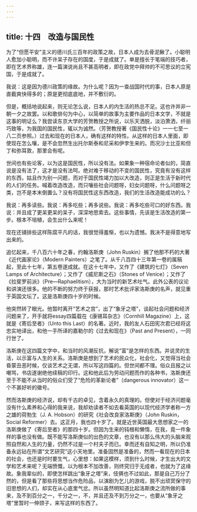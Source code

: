 ```yaml
---
---
---
```

title: 十四　改造与国民性
---



为了“但愿平安”主义的德川氏三百年的政策之故，日本人成为去骨泥鳅了。小聪明人愈加小聪明，而不许呆子存在的国度，于是成就了。单是擅长于笔端的技巧者，即在艺术界称雄，连一篇演说尚且不甚高明者，即在政党中拜帅的不可思议的立宪国，于是成就了。

我说：这是因为德川政策的缘故。为什么呢？因为一查战国时代的事，日本人原是直截爽快得多的；原是更彻底底地，并不敷衍的。

但是，概括地说起来，则无论怎么说，日本人的内生活的热总不足。这也许并非一朝一夕之故罢。以和歌俳句为中心，以简单的故事为主要作品的日本文学，不就是这事的明证么？我尝读东京大学的芳贺教授之所说，以乐天洒脱，淡泊萧洒，纤丽巧致等，为我国的国民性，辄以为诚然。（芳贺教授著《国民性十论》一一七至一八二页参照。）过去和现在的日本人，确有这样的特性。从这样的日本人里面，即使现在怎么嚷，是不会忽然生出托尔斯泰和尼采和伊孛生来的。而况沙士比亚和但丁和弥耳敦，那里会有呢。

世间也有些论客，以为这是国民性，所以没有法。如果象一种宿命论者似的，简直说是没有法了，这才是没有法呵。绝对难于移动的不变的国民性，究竟有没有这样的东西，姑且作为别一问题，而对于国民性竭力加以大改造，则正是生活于新时代的人们的任务。喊着改造改造，而只嚷些社会问题呀，妇女问题呀，什么问题呀之类，岂不是本末倒置么？没有将国民性这东西改造，我们的生活改造能成功的么？

我说：再多读些。我说：再多吃些；再多说些。我说：再多吃些可口的好东西。我说：并且成了更呆更呆的呆子，深深地思索去。这些事情，先该是生活改造的第一步。根本不培植，会生出什么来呢！

现在还铺排些这样陈腐平凡的话，我很觉得羞惭，也以为遗憾。我决不是得意地写出来的。

追忆起来，千八百六十年之春，约翰洛斯庚（John Ruskin）搁了他那不朽的大著《近代画家论》（Modern Painters）之笔了。从千八百四十三年第一卷的属稿起，至此十七年，第五卷遂成就。在这十七年中，又作了《建筑的七灯》（Seven Lamps of Architecture）；又作了《威尼斯之石》（Stones of Venice）；又作了《拉斐罗前派》（Pre—Raphaelitism），大为当时的新艺术吐气。此外公表的议论和讲演还很多。他的不断的努力终于获报，那时艺术批评家洛斯庚的名声，就见重于英国文坛了。这是洛斯庚四十岁的时候。

他突然转了眼光。他暂时离开“艺术之宫”，出了“象牙之塔”，谈起社会问题和经济问题来了，开手就将essay四篇载在《康锡耳杂志》（Cornhill Magazine）上，这就是《寄后至者》（Unto this Last）的名著。近时，我的友人石田宪次君已经将这忠实地译出，和他一手所译的嘉勒尔的《过去和现在》（Past and Present），一同行世了。

洛斯庚在这四篇文字中，和当时的风潮反抗，解说“富”是怎样的东西。并说灵的生活，以示富与人生的关系。洛斯庚是想到了艺术的民众化，社会化，又觉得当社会昏蒙丑恶时候，仅谈艺术之无谓，所以写这四篇的。但世间都不理。俗众且报之以嘲骂，书店遂谢绝他续稿的印行。这和他此后为劳动问题而作的各种书，洛斯庚还至于不能不从当时的俗众们受了“危险的革新论者”（dangerous innovator）这一个不甚好听的徽号。

然而洛斯庚的经济说，却有千古的卓见，含着永久的真理的。但使对于经济问题毫没有什么素养和心得的我来说，我却劝读者不如去看英国的以现代经济学者称一方之雄的荷勃生（J. A. Hobson）的研究《社会改良家洛斯庚》（John Ruskin，Social Reformer）去。这正月，我也四十岁了。就是近世英国最大思想家之一的洛斯庚做了《寄后至者》的那四十岁。但因为生来的钝根和懒惰，在我，竟一件象样的事也没有做。既不能写洛斯庚似的出色的文章，也没有以那么伟大的头脑来观照自然和人生的力量，仍然不过是一个村夫子而已。幸而还有自知之明，所以仍准备永远钻在所谓“文艺研究”这小天地里。准备固然是准备的，然而一看现在的日本的社会，也还是时时要生气，心里想：如果这模样，须到什么时候，才生出大的文学和艺术来呢？无端愤慨，以为根本不加改善，则终究归于无成者，也就为了这缘故。象我辈似的，即使怎样跳出“象牙之塔”来，伎俩也不过如此，那是自己万分了然的，但是看了那些将思想当作危险品，以演剧为乞儿的游戏，脱不出顽冥保守的旧思想的人们，却实在从心底里气忿。所以虽然明知道比起洛斯庚之流所做的事来，及不到百分之一，千分之一，不，并且还及不到万分之一，也要从“象牙之塔”里暂时一伸颈子，来写这样的东西了。
